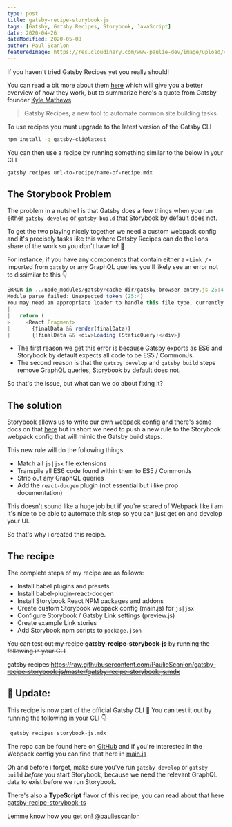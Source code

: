 ```yaml
---
type: post
title: gatsby-recipe-storybook-js
tags: [Gatsby, Gatsby Recipes, Storybook, JavaScript]
date: 2020-04-26
dateModified: 2020-05-08
author: Paul Scanlon
featuredImage: https://res.cloudinary.com/www-paulie-dev/image/upload/v1595915580/paulie.dev/2020/04/gatsby-recipe-storybook-js_ealp2r.jpg
---
```


If you haven't tried Gatsby Recipes yet you really should!

You can read a bit more about them [here](https://www.gatsbyjs.org/blog/2020-04-15-announcing-gatsby-recipes/) which
will give you a better overview of how they work, but to summarize here's a quote from Gatsby founder
[Kyle Mathews](https://www.gatsbyjs.org/contributors/kyle-mathews/)

> Gatsby Recipes, a new tool to automate common site building tasks.

To use recipes you must upgrade to the latest version of the Gatsby CLI

```sh
npm install -g gatsby-cli@latest
```

You can then use a recipe by running something similar to the below in your CLI

```sh
gatsby recipes url-to-recipe/name-of-recipe.mdx
```

## The Storybook Problem

The problem in a nutshell is that Gatsby does a few things when you run either `gatsby develop` or `gatsby build` that
Storybook by default does not.

To get the two playing nicely together we need a custom webpack config and it's precisely tasks like this where Gatsby
Recipes can do the lions share of the work so you don't have to! 🦁

For instance, if you have any components that contain either a `<Link />` imported from `gatsby` or any GraphQL queries
you'll likely see an error not to dissimilar to this 👇

```javascript
ERROR in ../node_modules/gatsby/cache-dir/gatsby-browser-entry.js 25:4
Module parse failed: Unexpected token (25:4)
You may need an appropriate loader to handle this file type, currently no loaders are configured to process this file. See https://webpack.js.org/concepts#loaders
|
|   return (
>     <React.Fragment>
|       {finalData && render(finalData)}
|       {!finalData && <div>Loading (StaticQuery)</div>}

```

- The first reason we get this error is because Gatsby exports as ES6 and Storybook by default expects all code to be
  ES5 / CommonJs.
- The second reason is that the `gatsby develop` and `gatsby build` steps remove GraphQL queries, Storybook by default
  does not.

So that's the issue, but what can we do about fixing it?

## The solution

Storybook allows us to write our own webpack config and there's some docs on that
[here](https://storybook.js.org/docs/configurations/custom-webpack-config/) but in short we need to push a new rule to
the Storybook webpack config that will mimic the Gatsby build steps.

This new rule will do the following things.

- Match all `js|jsx` file extensions
- Transpile all ES6 code found within them to ES5 / CommonJs
- Strip out any GraphQL queries
- Add the `react-docgen` plugin (not essential but i like prop documentation)

This doesn't sound like a huge job but if you're scared of Webpack like i am it's nice to be able to automate this step
so you can just get on and develop your UI.

So that's why i created this recipe.

## The recipe

The complete steps of my recipe are as follows:

- Install babel plugins and presets
- Install babel-plugin-react-docgen
- Install Storybook React NPM packages and addons
- Create custom Storybook webpack config (main.js) for `js|jsx`
- Configure Storybook / Gatsby Link settings (preview.js)
- Create example Link stories
- Add Storybook npm scripts to `package.json`

~~You can test out my recipe **gatsby-recipe-storybook-js** by running the following in your CLI~~

~~gatsby recipes
https://raw.githubusercontent.com/PaulieScanlon/gatsby-recipe-storybook-js/master/gatsby-recipe-storybook-js.mdx~~

## 🚨 Update:

This recipe is now part of the official Gatsby CLI 🎉 You can test it out by running the following in your CLI 👇

```sh
 gatsby recipes storybook-js.mdx
```

The repo can be found here on [GitHub](https://github.com/PaulieScanlon/gatsby-recipe-storybook-js) and if you're
interested in the Webpack config you can find that here in
[main.js](https://github.com/PaulieScanlon/gatsby-recipe-storybook-js/blob/master/recipe/main.js)

Oh and before i forget, make sure you've run `gatsby develop` or `gatsby build` _before_ you start Storybook, because we
need the relevant GraphQL data to exist before we run Storybook.

There's also a **TypeScript** flavor of this recipe, you can read about that here
[gatsby-recipe-storybook-ts](/posts/2020/05/gatsby-recipe-storybook-ts/)

Lemme know how you get on! [@pauliescanlon](https://twitter.com/PaulieScanlon)
